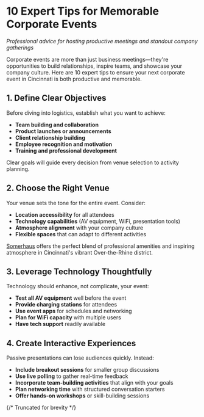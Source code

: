 # 10 Expert Tips for Memorable Corporate Events

*Professional advice for hosting productive meetings and standout company gatherings*

Corporate events are more than just business meetings—they're opportunities to build relationships, inspire teams, and showcase your company culture. Here are 10 expert tips to ensure your next corporate event in Cincinnati is both productive and memorable.

## 1. Define Clear Objectives

Before diving into logistics, establish what you want to achieve:
- **Team building and collaboration**
- **Product launches or announcements**
- **Client relationship building**
- **Employee recognition and motivation**
- **Training and professional development**

Clear goals will guide every decision from venue selection to activity planning.

## 2. Choose the Right Venue

Your venue sets the tone for the entire event. Consider:
- **Location accessibility** for all attendees
- **Technology capabilities** (AV equipment, WiFi, presentation tools)
- **Atmosphere alignment** with your company culture
- **Flexible spaces** that can adapt to different activities

[Somerhaus](/corporate) offers the perfect blend of professional amenities and inspiring atmosphere in Cincinnati's vibrant Over-the-Rhine district.

## 3. Leverage Technology Thoughtfully

Technology should enhance, not complicate, your event:
- **Test all AV equipment** well before the event
- **Provide charging stations** for attendees
- **Use event apps** for schedules and networking
- **Plan for WiFi capacity** with multiple users
- **Have tech support** readily available

## 4. Create Interactive Experiences

Passive presentations can lose audiences quickly. Instead:
- **Include breakout sessions** for smaller group discussions
- **Use live polling** to gather real-time feedback
- **Incorporate team-building activities** that align with your goals
- **Plan networking time** with structured conversation starters
- **Offer hands-on workshops** or skill-building sessions

{/* Truncated for brevity */}